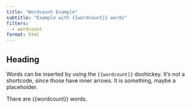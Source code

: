 ```yaml
---
title: "Wordcount Example"
subtitle: "Example with {{wordcount}} words"
filters:
  - wordcount
format: html
---
```


## Heading

Words can be inserted by using the `{{wordcount}}` doohickey.
It's not a shortcode, since those have inner arrows.
It is something, maybe a placeholder.

There are {{wordcount}} words.
